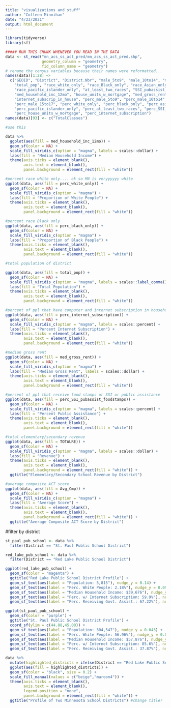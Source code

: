 ```yaml
---
title: "visualizations and stuff"
author: "Colleen Minnihan"
date: "4/23/2021"
output: html_document
---
```


```r
library(tidyverse)
library(sf)
```


```r
##### RUN THIS CHUNK WHENEVER YOU READ IN THE DATA
data <- st_read("mn_acs_ss_act_pred/mn_acs_ss_act_pred.shp",
                geometry_column = "geometry",
                fid_column_name = "geometry")
# rename the census variables because their names were reformatted...
names(data)[1:28] <- 
  c("GEOID", "District", "District.Nbr", "male_5to9", "male_10to14", "male_15to17",
    "total_pop", "race_white_only", "race_Black_only", "race_Asian_only",
    "race_pacific_islander_only", "at_least_two_races", "SSI_pubassist_foodstamps",
    "med_household_inc_12mo", "house_units_w_mortgage", "med_gross_rent",
    "internet_subscrip_in_house", "perc_male_5to9", "perc_male_10to14",
    "perc_male_15to17", "perc_white_only", "perc_black_only", "perc_asian_only",
    "perc_pacific_islander_only", "perc_at_least_two_races", "perc_SSI_pubassist_foodstamps",
    "perc_house_units_w_mortgage", "perc_internet_subscription")
names(data)[93] <- c("TotalClasses")
```


```r
#use this

data %>%
  ggplot(aes(fill = med_household_inc_12mo)) + 
  geom_sf(color = NA) + 
  scale_fill_viridis_c(option = "magma", labels = scales::dollar) +
  labs(fill = "Median Household Income") +
  theme(axis.ticks = element_blank(),
        axis.text = element_blank(),
        panel.background = element_rect(fill = "white"))
```

```r
#percent race white only.... ok so MN is veryyyyyy white
ggplot(data, aes(fill = perc_white_only)) + 
  geom_sf(color = NA) + 
  scale_fill_viridis_c(option = "magma") +
  labs(fill = "Proportion of White People") +
  theme(axis.ticks = element_blank(),
        axis.text = element_blank(),
        panel.background = element_rect(fill = "white"))
```


```r
#percent race Black only
ggplot(data, aes(fill = perc_black_only)) + 
  geom_sf(color = NA) + 
  scale_fill_viridis_c(option = "magma") +
  labs(fill = "Proportion of Black People") +
  theme(axis.ticks = element_blank(),
        axis.text = element_blank(),
        panel.background = element_rect(fill = "white"))
```
```r
#total population of district

ggplot(data, aes(fill = total_pop)) + 
  geom_sf(color = NA) + 
  scale_fill_viridis_c(option = "magma", labels = scales::label_comma()) +
  labs(fill = "Total Population") +
  theme(axis.ticks = element_blank(),
        axis.text = element_blank(),
        panel.background = element_rect(fill = "white"))
```


```r
#percent of ppl that have computer and internet subscription in household
ggplot(data, aes(fill = perc_internet_subscription)) + 
  geom_sf(color = NA) + 
  scale_fill_viridis_c(option = "magma", labels = scales::percent) +
  labs(fill = "Percent Internet Subscription") +
  theme(axis.ticks = element_blank(),
        axis.text = element_blank(),
        panel.background = element_rect(fill = "white"))
```

```r
#median gross rent
ggplot(data, aes(fill = med_gross_rent)) + 
  geom_sf(color = NA) + 
  scale_fill_viridis_c(option = "magma") +
  labs(fill = "Median Gross Rent", labels = scales::dollar) +
  theme(axis.ticks = element_blank(),
        axis.text = element_blank(),
        panel.background = element_rect(fill = "white"))
``` 


```r
#percent of ppl that receive food stamps or SSI or public assistance
ggplot(data, aes(fill = perc_SSI_pubassist_foodstamps)) + 
  geom_sf(color = NA) + 
  scale_fill_viridis_c(option = "magma", labels = scales::percent) +
  labs(fill = "Percent Public Assistance") +
  theme(axis.ticks = element_blank(),
        axis.text = element_blank(),
        panel.background = element_rect(fill = "white"))
```

```r
#total elementary/secondary revenue
ggplot(data, aes(fill = TOTALRE)) + 
  geom_sf(color = NA) + 
  scale_fill_viridis_c(option = "magma", labels = scales::dollar) +
  labs(fill = "Revenue") +
  theme(axis.ticks = element_blank(),
        axis.text = element_blank(),
        panel.background = element_rect(fill = "white")) +
  ggtitle("Elementary/Secondary School Revenue by District")
```

```r
#average composite ACT score
ggplot(data, aes(fill = Avg_Cmp)) + 
  geom_sf(color = NA) + 
  scale_fill_viridis_c(option = "magma") +
  labs(fill = "Average Score") +
  theme(axis.ticks = element_blank(),
        axis.text = element_blank(),
        panel.background = element_rect(fill = "white")) +
  ggtitle("Average Composite ACT Score by District")
```

#filter by district
```r
st_paul_pub_school <- data %>%
  filter(District == "St. Paul Public School District")

red_lake_pub_school <- data %>%
  filter(District == "Red Lake Public School District")
```

```r
ggplot(red_lake_pub_school) + 
  geom_sf(color = "magenta") +
  ggtitle("Red Lake Public School District Profile") +
  geom_sf_text(aes(label = "Population: 5,815"), nudge_y = 0.14) +
  geom_sf_text(aes(label = "Perc. White People: 2.18%"), nudge_y = 0.09) +
  geom_sf_text(aes(label = "Median Household Income: $39,676"), nudge_y = 0.04) +
  geom_sf_text(aes(label = "Perc. w/ Internet Subscription: 59.9%"), nudge_y = -0.01) +
  geom_sf_text(aes(label = "Perc. Receiving Govt. Assist.: 67.22%"), nudge_y = -0.06)
```

```r
ggplot(st_paul_pub_school) + 
  geom_sf(color = "purple") +
  ggtitle("St. Paul Public School District Profile") +
  coord_sf(ylim = c(44.88,45.00)) +
  geom_sf_text(aes(label = "Population: 304,547"), nudge_y = 0.043) +
  geom_sf_text(aes(label = "Perc. White People: 56.96%"), nudge_y = 0.032) +
  geom_sf_text(aes(label = "Median Household Income: $57,876"), nudge_y = 0.021) +
  geom_sf_text(aes(label = "Perc. w/ Internet Subscription: 85.6%"), nudge_y = 0.01) +
  geom_sf_text(aes(label = "Perc. Receiving Govt. Assist.: 37.87%"), nudge_y = 0)
```

```r
data %>%
  mutate(highlighted_districts = ifelse(District == "Red Lake Public School District" | District == "St. Paul Public School District", "yes", "no")) %>%
  ggplot(aes(fill = highlighted_districts)) +
  geom_sf(color = "black", size = 0.2) +
  scale_fill_manual(values = c("beige","maroon4")) +
  theme(axis.ticks = element_blank(),
        axis.text = element_blank(),
        legend.position = "none",
        panel.background = element_rect(fill = "white")) +
  ggtitle("Profile of Two Minnesota School Districts") #change title?
```


